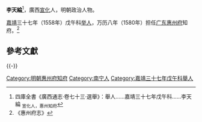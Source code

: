 '''李天綸'''<ref>四庫全書《廣西通志·卷七十三·選舉》：舉人……嘉靖三十七年戊午科……李天綸 <sub>宣化人，惠州知府</sub></ref>，廣西[[宣化縣_(隋朝)|宣化]]人，明朝政治人物。

[[嘉靖|嘉靖]]三十七年（1558年）戊午科[[举人|举人]]，万历八年（1580年）担任[[广东承宣布政使司|广东]][[惠州府|惠州府]]知府。<ref>《惠州府志》</ref>

==參考文獻==
{{reflist}}

{{-}}
{{start box}}
{{s-off}}
{{succession box|[[宋尧武|宋尧武]]|[[黄时雨|黄时雨]]|[[廣東承宣佈政使司|廣東]][[惠州府|惠州府]][[知府|知府]]|<small>万历八年（1580年）上任</small>}}
{{end box}}
{{DEFAULTSORT:Li李}}
[[Category:明朝惠州府知府|Category:明朝惠州府知府]]
[[Category:南宁人|Category:南宁人]]
[[Category:嘉靖三十七年戊午科舉人|Category:嘉靖三十七年戊午科舉人]]